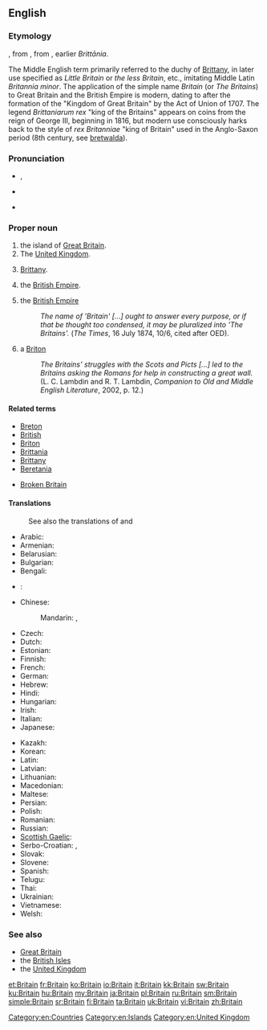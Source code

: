==English==
{{wikipedia|dab=Britain}}
{{wikipedia|Britain (name)}}

===Etymology===
{{etyl|enm}} {{term|Breteyne|lang=enm}}, from {{etyl|fro}} {{term|Bretaigne|lang=fro}}, from {{etyl|la}} {{term|Britannia|lang=la}}, earlier ''Brittānia''.

The Middle English term primarily referred to the duchy of [[Brittany]], in later use specified as ''Little Britain'' or ''the less Britain'', etc., imitating Middle Latin ''Britannia minor''.
The application of the simple name ''Britain'' (or ''The Britains'') to Great Britain and the British Empire is modern, dating to after the formation of the "Kingdom of Great Britain" by the Act of Union of 1707. The legend ''Brittaniarum rex'' "king of the Britains" appears on coins from the reign of George III, beginning in 1816, but modern use consciously harks back to the style of ''rex Britanniae'' "king of Britain" used in the Anglo-Saxon period (8th century, see [[bretwalda]]).

===Pronunciation===
* {{a|UK}} {{IPA|/ˈbɹɪ.tən/}}, {{X-SAMPA|/"brIt(@)n/}}
* {{a|US}} {{IPA|/ˈbɹɪ.ʔn̩/}}
* {{rhymes|ɪtən}}

===Proper noun===
{{en-proper noun}}

# the island of [[Great Britain]].
# The [[United Kingdom]].
# {{singular}} {{context|historically}} [[Brittany]].
# {{singular}} {{context|historically}} the [[British Empire]].
# {{plural}}  {{context|historically, rarely}} the [[British Empire]]
#: ''The name of 'Britain' [...] ought to answer every purpose, or if that be thought too condensed, it may be pluralized into 'The Britains'.'' (''The Times'', 16 July 1874, 10/6, cited after OED).
# {{countable}}  {{context|historically, rarely}} a [[Briton]]
#: ''The Britains' struggles with the Scots and Picts [...] led to the Britains asking the Romans for help in constructing a great wall.'' (L. C. Lambdin and R. T. Lambdin, ''Companion to Old and Middle English Literature'', 2002, p. 12.)

====Related terms====
* [[Breton]]
* [[British]]
* [[Briton]]
* [[Brittania]]
* [[Brittany]]
* [[Beretania]]

* [[Broken Britain]]

====Translations====
{{trans-top|island}}
: See also the translations of {{term|Great Britain}} and {{term|British Isles}}
* Arabic: {{t|ar|بريطانيا|f|tr=biriṭāniyā|sc=Arab}}
* Armenian: {{t-|hy|Բրիտանիա|tr=Britania}}
* Belarusian: {{t|be|Брытанія|f|tr=Brytánija|sc=Cyrl}}
* Bulgarian: {{t|bg|Британия|f|tr=Británija}}
* Bengali: {{t-|bn|ব্রিটেন|tr=briţen}}
* {{ttbc|ckb}}: {{ku-Arab|[[به‌ریتانیا]]}}
* Chinese:
*: Mandarin: {{t|cmn|不列顛|sc=Hani}}, {{t|cmn|不列颠|tr=Bùlièdiān|sc=Hani}}
* Czech: {{t-|cs|Británie|f}}
* Dutch: {{t-|nl|Britannië|n}}
* Estonian: {{t|et|Britannia}}
* Finnish: {{t|fi|Britannia}}
* French: {{t|fr|Grande-Bretagne|f}} {{qualifier|only full name is used for the island}}
* German: {{t|de|Britannien|n}}
* Hebrew: {{t|he|בריטניה|f|tr=brit'ania|sc=Hebr}}
* Hindi: {{t|hi|ब्रिटेन|tr=briṭen|sc=Deva}}
* Hungarian: {{t|hu|Britannia}}
* Irish: {{t|ga|Bhreatain}}
* Italian: {{t|it|Gran Bretagna|f}} {{qualifier|only full name is used for the island}}
* Japanese: {{t-|ja|ブリテン|tr=Buriten}}
{{trans-mid}}
* Kazakh: {{t|kk|Британия|tr=Brïtanïya|sc=Cyrl}}
* Korean: {{t|ko|브리튼|tr=Beuriteun|sc=Kore}}
* Latin: {{t|la|Britannia|f}}
* Latvian: {{t|lv|Britānija|f}}
* Lithuanian: {{t|lt|Britanija|f}}
* Macedonian: {{t+|mk|Британија|f|tr=Británija}}
* Maltese: {{t|mt|Brittanja|f}}
* Persian: {{t|fa|بریتانیا|tr=Beritâniyâ|sc=fa-Arab}}
* Polish: {{t|pl|Brytania|f}}
* Romanian: {{t|ro|Britanie|f}}
* Russian: {{t+|ru|Британия|f|tr=Británija}}
* [[Scottish Gaelic]]: {{t-|gd|Breatainn|f|xs=Scottish Gaelic}}
* Serbo-Croatian: {{t-|sh|Britanija|f}}, {{t|sh|Британија|f}}
* Slovak: {{t|sk|Británia|f}}
* Slovene: {{t|sl|Britanija|f}}
* Spanish: {{t|es|Gran Bretaña|f}} {{qualifier|only full name is used for the island}}
* Telugu: {{t-|te|బ్రిటన్|tr=briṭan}}
* Thai: {{t|th|บริเตน|tr=brì-dtayn|sc=Thai}}
* Ukrainian: {{t|uk|Британія|f|tr=Brytánija|sc=Cyrl}}
* Vietnamese: {{t|vi|đảo Anh}}
* Welsh: {{t+|cy|Prydain|xs=Welsh}}
{{trans-bottom}}

{{trans-see|United Kingdom}}

{{trans-see|Brittany}}

===See also===
* [[Great Britain]]
* the [[British Isles]]
* the [[United Kingdom]]

[[Category:en:Countries]]
[[Category:en:Islands]]
[[Category:en:United Kingdom]]

[[et:Britain]]
[[fr:Britain]]
[[ko:Britain]]
[[io:Britain]]
[[it:Britain]]
[[kk:Britain]]
[[sw:Britain]]
[[ku:Britain]]
[[hu:Britain]]
[[my:Britain]]
[[ja:Britain]]
[[pl:Britain]]
[[ru:Britain]]
[[sm:Britain]]
[[simple:Britain]]
[[sr:Britain]]
[[fi:Britain]]
[[ta:Britain]]
[[uk:Britain]]
[[vi:Britain]]
[[zh:Britain]]
